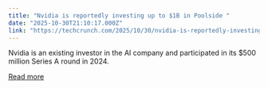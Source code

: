 ```yaml
---
title: "Nvidia is reportedly investing up to $1B in Poolside "
date: "2025-10-30T21:10:17.000Z"
link: "https://techcrunch.com/2025/10/30/nvidia-is-reportedly-investing-up-to-1-billion-in-poolside/"
---
```


Nvidia is an existing investor in the AI company and participated in its $500 million Series A round in 2024. 

[Read more](https://techcrunch.com/2025/10/30/nvidia-is-reportedly-investing-up-to-1-billion-in-poolside/)
